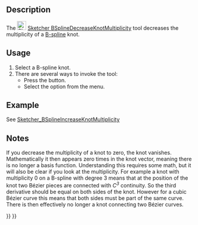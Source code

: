 <languages/>
<translate>

<!--T:11-->
{{Docnav
|[[Sketcher_BSplineIncreaseKnotMultiplicity|Increase Knot Multiplicity]]
|[[Sketcher_BSplineInsertKnot|Insert Knot]]
|[[Sketcher_Workbench|Sketcher]]
|IconL=Sketcher_BSplineIncreaseKnotMultiplicity.svg
|IconR=Sketcher_BSplineInsertKnot.svg‎
|IconC=Workbench_Sketcher.svg
}}

<!--T:1-->
{{GuiCommand
|Name=Sketcher BSplineDecreaseKnotMultiplicity
|MenuLocation=Sketch → B-Spline Tools → Decrease Knot Multiplicity
|Workbenches=[[Sketcher_Workbench|Sketcher]]
|Version=0.17
|SeeAlso=[[Sketcher_BSplineIncreaseKnotMultiplicity|Sketcher BSplineIncreaseKnotMultiplicity]]
}}

==Description== <!--T:4-->

<!--T:9-->
The [[Image:Sketcher_BSplineDecreaseKnotMultiplicity.svg|24px]] [[Sketcher_BSplineDecreaseKnotMultiplicity|Sketcher BSplineDecreaseKnotMultiplicity]] tool decreases the multiplicity of a [[B-Splines|B-spline]] knot.

==Usage== <!--T:5-->

<!--T:14-->
# Select a B-spline knot.
# There are several ways to invoke the tool:
#* Press the {{Button|[[File:Sketcher_BSplineDecreaseKnotMultiplicity.svg|16px]] [[Sketcher_BSplineDecreaseKnotMultiplicity|Decrease Knot Multiplicity]]}} button.
#* Select the {{MenuCommand|Sketch → B-Spline Tools → [[Image:Sketcher_BSplineDecreaseKnotMultiplicity.svg|16px]] Decrease Knot Multiplicity}} option from the menu.

==Example== <!--T:23-->

<!--T:24-->
See [[Sketcher_BSplineIncreaseKnotMultiplicity#Example|Sketcher_BSplineIncreaseKnotMultiplicity]]

==Notes== <!--T:25-->

<!--T:21-->
If you decrease the multiplicity of a knot to zero, the knot vanishes. Mathematically it then appears zero times in the knot vector, meaning there is no longer a basis function. Understanding this requires some math, but it will also be clear if you look at the multiplicity. For example a knot with multiplicity 0 on a B-spline with degree 3 
means that at the position of the knot two Bézier pieces are connected with ''C<sup>3</sup>'' continuity. So the third derivative should be equal on both sides of the knot. However for a cubic Bézier curve this means that both sides must be part of the same curve. There is then effectively no longer a knot connecting two Bézier curves.


<!--T:8-->
{{Docnav
|[[Sketcher_BSplineIncreaseKnotMultiplicity|Increase Knot Multiplicity]]
|[[Sketcher_BSplineInsertKnot|Insert Knot]]
|[[Sketcher_Workbench|Sketcher]]
|IconL=Sketcher_BSplineIncreaseKnotMultiplicity.svg
|IconR=Sketcher_BSplineInsertKnot.svg‎
|IconC=Workbench_Sketcher.svg
}}

</translate>
{{Sketcher_Tools_navi{{#translation:}}}}
{{Userdocnavi{{#translation:}}}}